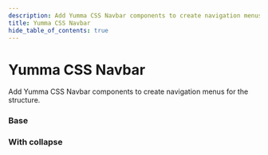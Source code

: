```yaml
---
description: Add Yumma CSS Navbar components to create navigation menus for the structure.
title: Yumma CSS Navbar
hide_table_of_contents: true
---
```



# Yumma CSS Navbar

Add Yumma CSS Navbar components to create navigation menus for the structure.

### Base

<Preview
  data = {base}
  useTabs
  useVersion = '2974781'
/>

### With collapse

<Preview
  data = {withCollapse}
  useTabs
  useVersion = '2974781'
/>